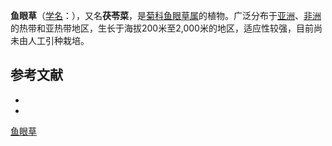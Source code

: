 {{Speciesbox
| name = 鱼眼草
| status = 
| status_system = 
| image = 
| genus = Dichrocephala
| species = integrifolia
| authority = (L. f.) O. Kuntze
| synonyms = * ''Dichrocephala auriculata'' (Thunb.) Druce
}}

'''鱼眼草'''（[[学名|学名]]：{{lang|la|''Dichrocephala integrifolia''}}），又名'''茯苓菜'''，是[[菊科|菊科]][[鱼眼草属|鱼眼草属]]的植物。广泛分布于[[亚洲|亚洲]]、[[非洲|非洲]]的热带和亚热带地区，生长于海拔200米至2,000米的地区，适应性较强，目前尚未由人工引种栽培。

== 参考文献 ==

* {{cite web| url =http://www.bioinfo.cn/db05/KmzwSpecies.php?action=view&id=4443| title =鱼眼草| work =《中国高等植物数据库全库》| publisher =中国科学院微生物研究所| author =昆明植物研究所| accessdate =2009-02-25| deadurl =yes| archiveurl =https://web.archive.org/web/20160305044116/http://www.bioinfo.cn/db05/KmzwSpecies.php?action=view&id=4443| archivedate =2016-03-05}}
* {{TaiBNET| zh=茯苓菜 | id=202456 | binomial=Dichrocephala integrifolia | authority=L. f. Kuntze, 1891 | var= | accessdate=2013-01-24}}
{{Taxonbar|from=Q11172944}}

[[Category:鱼眼草属|鱼眼草]]


{{植物小作品}}